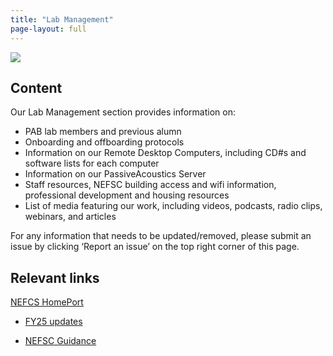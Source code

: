 ```yaml
---
title: "Lab Management"
page-layout: full
---
```


![](/figs/infographics/NEFSC_specie_boat.png)

## Content
Our Lab Management section provides information on:\

* PAB lab members and previous alumn
* Onboarding and offboarding protocols
* Information on our Remote Desktop Computers, including CD#s and software lists for each computer
* Information on our PassiveAcoustics Server 
* Staff resources, NEFSC building access and wifi information, professional development and housing resources
* List of media featuring our work, including videos, podcasts, radio clips, webinars, and articles


For any information that needs to be updated/removed, please submit an issue by clicking 'Report an issue' on the top right corner of this page. 

## Relevant links


[NEFCS HomePort](https://sites.google.com/noaa.gov/nefscportal/home?authuser=0)

* [FY25 updates](https://sites.google.com/noaa.gov/nefscportal/fy2025-updates?authuser=0)

* [NEFSC Guidance](https://sites.google.com/noaa.gov/nefscportal/nefsc-guidelines?authuser=0)